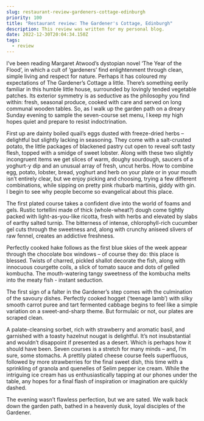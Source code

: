 ```yaml
---
slug: restaurant-review-gardeners-cottage-edinburgh
priority: 100
title: "Restaurant review: The Gardener's Cottage, Edinburgh"
description: This review was written for my personal blog.
date: 2022-12-30T20:04:34.150Z
tags:
  - review
---
```

I’ve been reading Margaret Atwood’s dystopian novel ‘The Year of the Flood’, in which a cult of ‘gardeners’ find enlightenment through clean, simple living and respect for nature. Perhaps it has coloured my expectations of The Gardener’s Cottage a little. There’s something eerily familiar in this humble little house, surrounded by lovingly tended vegetable patches. Its exterior symmetry is as seductive as the philosophy you find within: fresh, seasonal produce, cooked with care and served on long communal wooden tables. So, as I walk up the garden path on a dreary Sunday evening to sample the seven-course set menu, I keep my high hopes quiet and prepare to resist indoctrination. 

First up are dainty boiled quail’s eggs dusted with freeze-dried herbs – delightful but slightly lacking in seasoning. They come with a salt-crusted potato, the little packages of blackened pastry cut open to reveal soft tasty flesh, topped with a smidge of sweet lobster. Along with these two slightly incongruent items we get slices of warm, doughy sourdough, saucers of a yoghurt-y dip and an unusual array of fresh, uncut herbs. How to combine egg, potato, lobster, bread, yoghurt and herb on your plate or in your mouth isn’t entirely clear, but we enjoy picking and choosing, trying a few different combinations, while sipping on pretty pink rhubarb martinis, giddy with gin. I begin to see why people become so evangelical about this place.

The first plated course takes a confident dive into the world of foams and gels. Rustic tortellini made of thick (whole-wheat?) dough come tightly packed with light-as-you-like ricotta, fresh with herbs and elevated by slabs of earthy salted turnip. The bitterness of intense, chlorophyll-rich cucumber gel cuts through the sweetness and, along with crunchy aniseed slivers of raw fennel, creates an addictive freshness.

Perfectly cooked hake follows as the first blue skies of the week appear through the chocolate box windows – of course they do: this place is blessed. Twists of charred, pickled shallot decorate the fish, along with innocuous courgette coils, a slick of tomato sauce and dots of gelled kombucha. The mouth-watering tangy sweetness of the kombucha melts into the meaty fish - instant seduction.

The first sign of a falter in the Gardener’s step comes with the culmination of the savoury dishes. Perfectly cooked hogget (‘teenage lamb’) with silky smooth carrot puree and tart fermented cabbage begins to feel like a simple variation on a sweet-and-sharp theme. But formulaic or not, our plates are scraped clean.

A palate-cleansing sorbet, rich with strawberry and aromatic basil, and garnished with a toasty hazelnut nougat is delightful. It’s not insubstantial and wouldn’t disappoint if presented as a desert. Which is perhaps how it should have been. Seven courses is a stretch for many minds – and, I’m sure, some stomachs. A prettily plated cheese course feels superfluous, followed by more strawberries for the final sweet dish, this time with a sprinkling of granola and quenelles of Selim pepper ice cream. While the intriguing ice cream has us enthusiastically tapping at our phones under the table, any hopes for a final flash of inspiration or imagination are quickly dashed.

The evening wasn’t flawless perfection, but we are sated. We walk back down the garden path, bathed in a heavenly dusk, loyal disciples of the Gardener.
